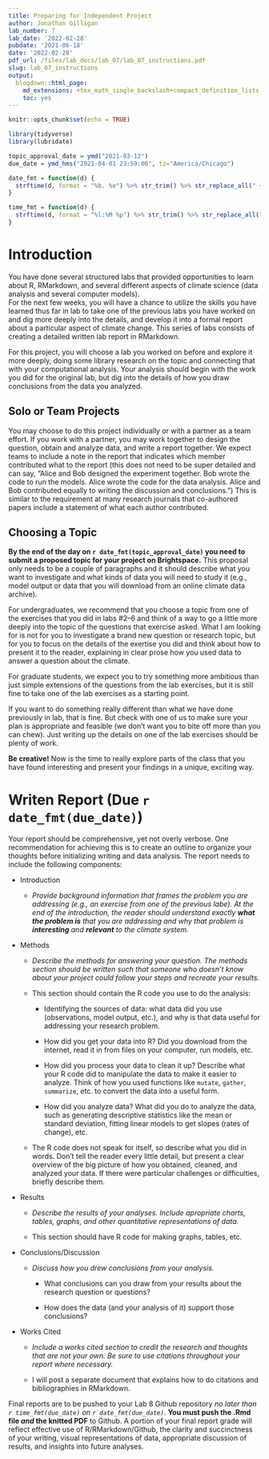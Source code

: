 ```yaml
---
title: Preparing for Independent Project
author: Jonathan Gilligan
lab_number: 7
lab_date: '2022-02-28'
pubdate: '2021-06-18'
date: '2022-02-28'
pdf_url: /files/lab_docs/lab_07/lab_07_instructions.pdf
slug: lab_07_instructions
output:
  blogdown::html_page:
    md_extensions: +tex_math_single_backslash+compact_definition_lists
    toc: yes
---
```


```r
knitr::opts_chunk$set(echo = TRUE)

library(tidyverse)
library(lubridate)

topic_approval_date = ymd("2021-03-12")
due_date = ymd_hms("2021-04-01 23:59:00", tz="America/Chicago")

date_fmt = function(d) {
  strftime(d, format = "%b. %e") %>% str_trim() %>% str_replace_all(" +", " ")
}

time_fmt = function(d) {
  strftime(d, format = "%l:%M %p") %>% str_trim() %>% str_replace_all(" +", " ")
}
```

# Introduction

You have done several structured labs that provided opportunities to learn 
about R, RMarkdown, and several different aspects of climate science (data 
analysis and several computer models).  
For the next few weeks, you will have a chance to utilize the skills you have 
learned thus far in lab to take one of the previous labs you have worked on 
and dig more deeply into the details, and develop it into a formal report about 
a particular aspect of climate change. 
This series of labs consists of creating a detailed written lab report in 
RMarkdown. 

For this project, you will choose a lab you worked on before and explore
it more deeply, doing some library research on the topic and connecting 
that with your computational analysis. Your analysis should begin with the 
work you did for the original lab, but dig into the details of how you draw
conclusions from the data you analyzed.

## Solo or Team Projects

You may choose to do this project individually or with a partner as a team 
effort. If you work with a partner, you may work together to design the 
question, obtain and analyze data, and write a report together. 
We expect teams to include a note in the report that indicates which
member contributed what to the report (this does not need to be super detailed
and can say, "Alice and Bob designed the experiment together. Bob wrote the
code to run the models. Alice wrote the code for the data analysis. 
Alice and Bob contributed equally to writing the discussion and conclusions.")
This is similar to the requirement at many research journals that 
co-authored papers include a statement of what each author contributed.

## Choosing a Topic

**By the end of the day on `r date_fmt(topic_approval_date)` you need to
submit a proposed topic for your project on Brightspace.** 
This proposal only needs to be a couple of paragraphs and it should describe
what you want to investigate and what kinds of data you will need to study 
it (e.g., model output or data that you will download from an online climate
data archive).

For undergraduates, we recommend that you choose a topic from one of the 
exercises that you did in labs #2--6 and think of a way to go a little more 
deeply into the topic of the questions that exercise asked. What I am looking
for is not for you to investigate a brand new question or research topic, 
but for you to focus on the details of the exertise you did and think about 
how to present it to the reader, explaining in clear prose how you used data
to answer a question about the climate.

For graduate students, we expect you to try something more ambitious than just 
simple extensions of the questions from the lab exercises, but it is still fine 
to take one of the lab exercises as a starting point.

If you want to do something really different than what we have done previously 
in lab, that is fine. But check with one of us to make sure your plan is 
appropriate and feasible (we don't want you to bite off more than you can chew).
Just writing up the details on one of the lab exercises should be plenty of 
work.

**Be creative!** Now is the time to really explore parts of the class that you 
have found interesting and present your findings in a unique, exciting way. 

# Writen Report (Due `r date_fmt(due_date)`)

Your report should be comprehensive, yet not overly verbose. One recommendation 
for achieving this is to create an outline to organize your thoughts before 
initializing writing and data analysis. The report needs to include the 
following components:

* Introduction

  * _Provide background information that frames the problem you are 
    addressing (e.g., an exercise from one of the previous labe). 
    At the end of the introduction, the reader should understand 
    exactly **what the problem is** that you are addressing and why that 
    problem is **interesting** and **relevant** to the climate system._
    
* Methods

  * _Describe the methods for answering your question. The methods section 
    should be written such that someone who doesn't know about your 
    project could follow your steps and recreate your results._

  * This section should contain the R code you use to do the analysis:
  
    * Identifying the sources of data: what data did you use (observations,
      model output, etc.), and why is that data useful for addressing your
      research problem.

    + How did you get your data into R? Did you download from the internet, 
      read it in from files on your computer, run models, etc.

    + How did you process your data to clean it up? Describe what your
      R code did to manipulate the data to make it easier to analyze. 
      Think of how you used functions like `mutate`, `gather`, 
      `summarize`, etc. to convert the data into a useful form.

    + How did you analyze data? What did you do to analyze the data, such 
      as generating descriptive statistics like the mean or standard 
      deviation, fitting linear models to get slopes (rates of change), etc.
        
  * The R code does not speak for itself, so describe what you did in words.
    Don't tell the reader every little detail, but present a clear overview 
    of the big picture of how you obtained, cleaned, and analyzed your data.
    If there were particular challenges or difficulties, briefly describe 
    them.

* Results

  * _Describe the results of your analyses. Include apropriate charts, 
    tables, graphs, and other quantitative representations of data._ 

  * This section should have R code for making graphs, tables, etc.

* Conclusions/Discussion

  * _Discuss how you drew conclusions from your analysis._
  
    * What conclusions can you draw from your results about the research 
      question or questions?

    * How does the data (and your analysis of it) support those conclusions?

* Works Cited

  * _Include a works cited section to credit the research and thoughts that 
    are not your own. Be sure to use citations throughout your report where 
    necessary._

  * I will post a separate document that explains how to do citations and 
    bibliographies in RMarkdown.

Final reports are to be pushed to your Lab 8 Github repository 
_no later than `r time_fmt(due_date)` on `r date_fmt(due_date)`_. 
**You must push the .Rmd file *and* the knitted PDF** to Github. 
A portion of your final report grade will reflect effective use of 
R/RMarkdown/Github, the clarity and succinctness of your writing, 
visual representations of data, appropriate discussion of results, 
and insights into future analyses.

